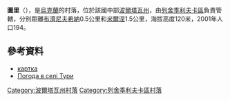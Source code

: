 {{coord|49|28|37|N|34|6|44|E|scale:100000_region:UA|display=title}}

'''圖里'''（{{lang-uk|Тури}}），是[[烏克蘭|烏克蘭]]的村落，位於該國中部[[波爾塔瓦州|波爾塔瓦州]]，由[[列舍季利夫卡區|列舍季利夫卡區]]負責管轄，分別距離[[布濟尼夫希納|布濟尼夫希納]]0.5公里和[[米爾涅_(列舍季利夫卡區)|米爾涅]]1.5公里，海拔高度120米，2001年人口194。

==參考資料==
* [http://gska2.rada.gov.ua/pls/z7502/A005?rdat1=20.10.2003&rf7571=26544 картка]{{dead link|date=2017年12月 |bot=InternetArchiveBot |fix-attempted=yes }}
* [http://weather.in.ua/ua/poltavskaja/26650 Погода в селі Тури] {{Wayback|url=http://weather.in.ua/ua/poltavskaja/26650 |date=20111220033415 }}

{{DEFAULTSORT:Тури}}
[[Category:波爾塔瓦州村落|Category:波爾塔瓦州村落]]
[[Category:列舍季利夫卡區村落|Category:列舍季利夫卡區村落]]


{{Poltava-geo-stub}}